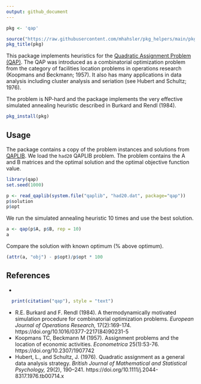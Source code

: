 ```yaml
---
output: github_document
---
```


```r
pkg <- 'qap'

source("https://raw.githubusercontent.com/mhahsler/pkg_helpers/main/pkg_helpers.R")
pkg_title(pkg)
```

This package implements heuristics for the [Quadratic Assignment Problem (QAP)](https://en.wikipedia.org/wiki/Quadratic_assignment_problem).
The QAP was introduced as a combinatorial optimization problem from the category of facilities location 
problems in operations research (Koopmans and Beckmann; 1957). 
It also has many applications in data analysis including cluster analysis and seriation (see Hubert and Schultz; 1976).

The problem is NP-hard and the package implements the very effective simulated annealing heuristic 
described in Burkard and Rendl (1984).


```r
pkg_install(pkg)
```

## Usage

The package contains a copy of the problem instances and solutions
from [QAPLIB](https://www.opt.math.tugraz.at/qaplib/).
We load the `had20` QAPLIB problem. The problem contains the A and B matrices and the optimal solution and the optimal
objective function value. 
```r
library(qap)
set.seed(1000)

p <- read_qaplib(system.file("qaplib", "had20.dat", package="qap"))
p$solution
p$opt
```

We run the simulated annealing heuristic 10 times and use the best solution.
```r
a <- qap(p$A, p$B, rep = 10)
a
```

Compare the solution with known optimum (% above optimum).
```r
(attr(a, "obj") - p$opt)/p$opt * 100
```

## References

* 
```r
  print(citation("qap"), style = "text")
```
* R.E. Burkard and F. Rendl (1984). A thermodynamically motivated simulation procedure for combinatorial optimization problems. _European Journal of Operations Research,_ 17(2):169-174.
  https://doi.org/10.1016/0377-2217(84)90231-5
* Koopmans TC, Beckmann M (1957). Assignment problems and the location of economic activities. _Econometrica_ 25(1):53-76.
  https://doi.org/10.2307/1907742
* Hubert, L., and Schultz, J. (1976). Quadratic assignment as a general data analysis strategy. 
  _British Journal of Mathematical and Statistical Psychology,_ 29(2), 190–241. 
  https://doi.org/10.1111/j.2044-8317.1976.tb00714.x


